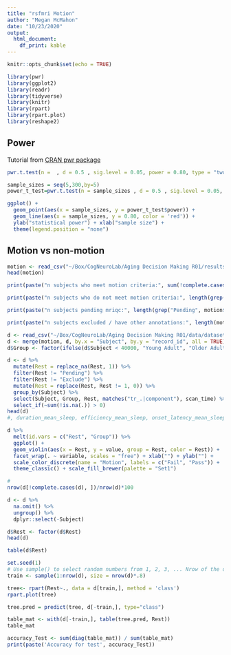 ```yaml
---
title: "rsfmri Motion"
author: "Megan McMahon"
date: "10/23/2020"
output: 
  html_document:
    df_print: kable
---
```


```r
knitr::opts_chunk$set(echo = TRUE)

library(pwr)
library(ggplot2)
library(readr)
library(tidyverse)
library(knitr)
library(rpart)
library(rpart.plot)
library(reshape2)
```

## Power

Tutorial from [CRAN pwr package](https://cran.r-project.org/web/packages/pwr/vignettes/pwr-vignette.html)

```r
pwr.t.test(n =  , d = 0.5 , sig.level = 0.05, power = 0.80, type = "two.sample")
```

```r
sample_sizes = seq(5,300,by=5)
power_t_test=pwr.t.test(n = sample_sizes , d = 0.5 , sig.level = 0.05, power = , type = "two.sample")

ggplot() +
  geom_point(aes(x = sample_sizes, y = power_t_test$power)) + 
  geom_line(aes(x = sample_sizes, y = 0.80, color = 'red')) +
  ylab("statistical power") + xlab("sample size") +
  theme(legend.position = "none")
```

## Motion vs non-motion

```r
motion <- read_csv("~/Box/CogNeuroLab/Aging Decision Making R01/results/rsfmri-motion/mriqc.csv")
head(motion)

print(paste("n subjects who meet motion criteria:", sum(!complete.cases(motion))))

print(paste("n subjects who do not meet motion criteria:", length(grep("fd*", motion$Rest))))

print(paste("n subjects pending mriqc:", length(grep("Pending", motion$Rest))))

print(paste("n subjects excluded / have other annotations:", length(motion$Rest) - length(grep("fd*", motion$Rest)) - sum(!complete.cases(motion)) - length(grep("Pending", motion$Rest))))
```

```r
d <- read_csv("~/Box/CogNeuroLab/Aging Decision Making R01/data/dataset_2020-10-10.csv")
d <- merge(motion, d, by.x = "Subject", by.y = "record_id", all = TRUE)
d$Group <- factor(ifelse(d$Subject < 40000, "Young Adult", "Older Adult"))

d <- d %>% 
  mutate(Rest = replace_na(Rest, 1)) %>%
  filter(Rest != "Pending") %>%
  filter(Rest != "Exclude") %>%
  mutate(Rest = replace(Rest, Rest != 1, 0)) %>%
  group_by(Subject) %>%
  select(Subject, Group, Rest, matches("tr_.|component"), scan_time) %>%
  select_if(~sum(!is.na(.)) > 0)
head(d)
#, duration_mean_sleep, efficiency_mean_sleep, onset_latency_mean_sleep, total_ac_mean_active,
```

```r
d %>%
  melt(id.vars = c("Rest", "Group")) %>%
  ggplot() +
  geom_violin(aes(x = Rest, y = value, group = Rest, color = Rest)) + 
  facet_wrap(. ~ variable, scales = "free") + xlab("") + ylab("") +
  scale_color_discrete(name = "Motion", labels = c("Fail", "Pass")) + 
  theme_classic() + scale_fill_brewer(palette = "Set1")
```

``` r
#
nrow(d[!complete.cases(d), ])/nrow(d)*100

d <- d %>%
  na.omit() %>% 
  ungroup() %>%
  dplyr::select(-Subject)

d$Rest <- factor(d$Rest)
head(d)
```

```r
table(d$Rest)
```

```r
set.seed(1)
# Use sample() to select random numbers from 1, 2, 3, ... Nrow of the data (row indices)
train <- sample(1:nrow(d), size = nrow(d)*.8)

tree<- rpart(Rest~., data = d[train,], method = 'class')
rpart.plot(tree)
```



```r
tree.pred = predict(tree, d[-train,], type="class")

table_mat <- with(d[-train,], table(tree.pred, Rest))
table_mat 
```

```r
accuracy_Test <- sum(diag(table_mat)) / sum(table_mat)
print(paste('Accuracy for test', accuracy_Test))
```



